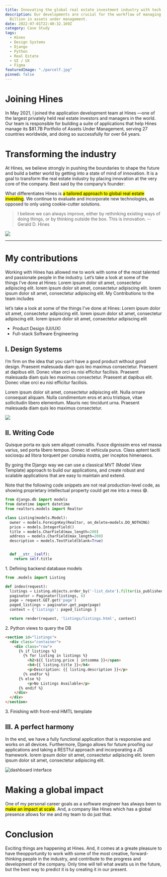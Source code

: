 ```yaml
---
title: Innovating the global real estate investment industry with tech
description: Our developments are crucial for the workflow of managing the company's $80
  Billion in assets under management.
date: 2022-07-01T22:40:32.169Z
category: Case Study
tags:
  - Hines
  - Design Systems
  - Django
  - Python
  - Real Estate
  - UI / UX
  - Figma
featuredImage: "./parcelf.jpg"
pinned: false
---
```


# Joining Hines

In May 2021, I joined the application development team at Hines —one of the largest privately held real estate investors and managers in the world. Our team is responsible for building a suite of applications that help Hines manage its $81.7B Portfolio of Assets Under Management, serving 27 countries worldwide, and doing so successfully for over 64 years.

# Transforming the industry

At Hines, we believe strongly in pushing the boundaries to shape the future and build a better world by getting into a state of mind of innovation. It is a goal to transform the real estate industry by placing innovation at the very core of the company. Best said by the company’s founder:

What differentiates Hines is <mark>a tailored approach to global real estate investing</mark>. We continue to evaluate and incorporate new technologies, as opposed to only using cookie-cutter solutions.


> I believe we can always improve, either by rethinking existing ways of doing things, or by thinking outside the box. This is innovation.
> --Gerald D. Hines

![](cases.png)

---

# My contributions

Working with Hines has allowed me to work with some of the most talented and passionate people in the industry. Let’s take a look at some of the things I’ve done at Hines: Lorem ipsum dolor sit amet, consectetur adipiscing elit. lorem ipsum dolor sit amet, consectetur adipiscing elit. lorem ipsum dolor sit amet, consectetur adipiscing elit. My Contributions to the team includes

let’s take a look at some of the things I’ve done at Hines: Lorem ipsum dolor sit amet, consectetur adipiscing elit. lorem ipsum dolor sit amet, consectetur adipiscing elit. lorem ipsum dolor sit amet, consectetur adipiscing elit

- Product Design (UI/UX)
- Full-stack Software Engineering

## I. Design Systems
I’m firm on the idea that you can’t have a good product without good design. Praesent malesuada diam quis leo maximus consectetur. Praesent at dapibus elit. Donec vitae orci eu nisi efficitur facilisis. Praesent malesuada diam quis leo maximus consectetur. Praesent at dapibus elit. Donec vitae orci eu nisi efficitur facilisis.

Lorem ipsum dolor sit amet, consectetur adipiscing elit. Nulla ornare consequat aliquam. Nulla condimentum eros et arcu tristique, vitae sollicitudin libero elementum. Mauris nec tincidunt urna. Praesent malesuada diam quis leo maximus consectetur.

![](figma.png)

## II. Writing Code
Quisque porta ex quis sem aliquet convallis. Fusce dignissim eros vel massa varius, sed porta libero tempus. Donec id vehicula purus. Class aptent taciti sociosqu ad litora torquent per conubia nostra, per inceptos himenaeos.

By going the Django way we can use a classical MVT (Model View Template) approach to build our applications, and create robust and scalable applications that are easy to maintain and extend.

<Alert severity="info"> 
Note that the following code snippets are not real production-level code, 
as showing proprietary intellectual property could get me into a mess 😅.
</Alert>


```python 
from django.db import models
from datetime import datetime
from realtors.models import Realtor

class Listing(models.Model):
  owner = models.ForeignKey(Realtor, on_delete=models.DO_NOTHING)
  price = models.IntegerField()
  title = models.CharField(max_length=200)
  address = models.CharField(max_length=200)
  description = models.TextField(blank=True)


  def __str__(self):
    return self.title
```
<figcaption>1. Defining backend database models</figcaption>


```python
from .models import Listing

def index(request):
  listings = Listing.objects.order_by('-list_date').filter(is_published=True)
  paginator = Paginator(listings, 6)
  page = request.GET.get('page')
  paged_listings = paginator.get_page(page)
  context = {'listings': paged_listings }

  return render(request, 'listings/listings.html', context)
```
<figcaption>2. Python views to query the DB</figcaption>

```html
<section id="listings">
  <div class="container">
    <div class="row">
      {% if listings %}
        {% for listing in listings %}
          <h2>${{ listing.price | intcomma }}</span>       
          <h4>{{ listing.title }}</h4>
          <p>Description: {{ listing.description }}</p>
        {% endfor %}
      {% else %}
          <p>No Listings Available</p>
      {% endif %}
    </div>
  </div>
</section>
```
<figcaption>3. Finishing with front-end HMTL template</figcaption>


## III. A perfect harmony
In the end, we have a fully functional application that is responsive and works on all devices. Furthermore, Django allows for future proofing our applications and taking a RESTful approach and incorporating a JS framework. lorem ipsum dolor sit amet, consectetur adipiscing elit. lorem ipsum dolor sit amet, consectetur adipiscing elit.

![dashboard interface](dashboard.png)

# Making a global impact

One of my personal career goals as a software engineer has always been to <mark>make an impact at scale</mark>. And, a company like Hines which has a global presence allows for me and my team to do just that. 


# Conclusion
Exciting things are happening at Hines. And, it comes at a greate pleasure to have theopportunity to work with some of the most creative, forward-thinking people in the industry, and contribute to the progress and development of the company. Only time will tell what awaits us in the future, but the best way to predict it is by creating it in our present.

